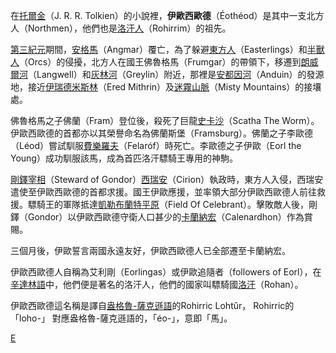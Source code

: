 在[[托爾金|托爾金]]（J. R. R. Tolkien）的小說裡，'''伊歐西歐德'''（Éothéod）是其中一支北方人（Northmen），他們也是[[洛汗人|洛汗人]]（Rohirrim）的祖先。

[[第三紀元|第三紀元]]期間，[[安格馬|安格馬]]（Angmar）覆亡，為了躲避[[東方人_(中土大陸)|東方人]]（Easterlings）和[[半獸人|半獸人]]（Orcs）的侵擾，北方人在國王佛魯格馬（Frumgar）的帶領下，移遷到[[朗威爾河|朗威爾河]]（Langwell）和[[灰林河|灰林河]]（Greylin）附近，那裡是[[安都因河|安都因河]]（Anduin）的發源地，接近[[伊瑞德米斯林|伊瑞德米斯林]]（Ered Mithrin）及[[迷霧山脈|迷霧山脈]]（Misty Mountains）的接壤處。

佛魯格馬之子佛蘭（Fram）登位後，殺死了巨龍[[史卡沙|史卡沙]]（Scatha The Worm）。伊歐西歐德的首都亦以其榮譽命名為佛蘭斯堡（Framsburg）。佛蘭之子李歐德（Léod）嘗試馴服[[費樂羅夫|費樂羅夫]]（Felaróf）時死亡。李歐德之子伊歐（Eorl the Young）成功馴服該馬，成為首匹洛汗驃騎王專用的神駒。

[[剛鐸宰相|剛鐸宰相]]（Steward of Gondor）[[西瑞安|西瑞安]]（Cirion）執政時，東方人入侵，西瑞安遣使至伊歐西歐德的首都求援。國王伊歐應援，並率領大部分伊歐西歐德人前往救援。驃騎王的軍隊抵達[[凱勒布蘭特平原|凱勒布蘭特平原]]（Field Of Celebrant）。擊敗敵人後，剛鐸（Gondor）以伊歐西歐德守衛人口甚少的[[卡蘭納宏|卡蘭納宏]]（Calenardhon）作為賞賜。

三個月後，伊歐誓言兩國永遠友好，伊歐西歐德人已全部遷至卡蘭納宏。

伊歐西歐德人自稱為艾利剛（Eorlingas）或伊歐追隨者（followers of Eorl），在[[辛達林語|辛達林語]]中，他們便是著名的洛汗人，他們的國家叫驃騎國[[洛汗|洛汗]]（Rohan）。

伊歐西歐德這名稱是譯自[[盎格魯-薩克遜語|盎格魯-薩克遜語]]的Rohirric Lohtûr， Rohirric的「loho-」 對應盎格魯-薩克遜語的，「éo-」，意即「馬」。

{{Arda Realms Age3}}

[[Category:中土大陸的地理|E]]